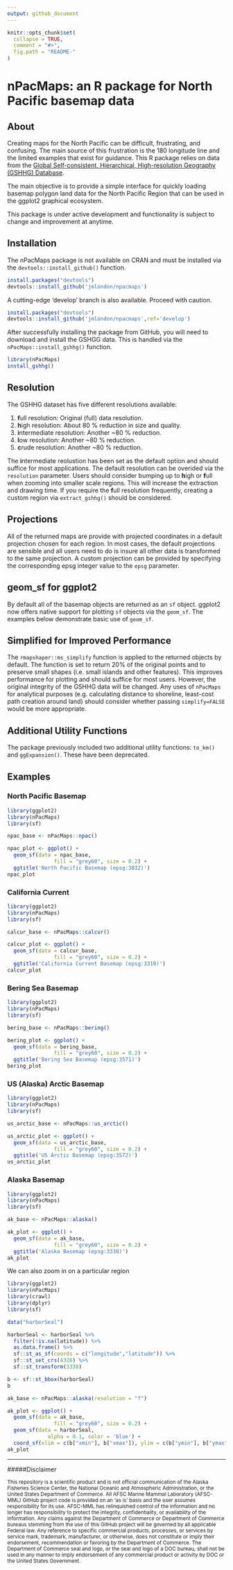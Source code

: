 ```yaml
---
output: github_document
---
```


<!-- README.md is generated from README.Rmd. Please edit that file -->

```r
knitr::opts_chunk$set(
  collapse = TRUE,
  comment = "#>",
  fig.path = "README-"
)
```

# nPacMaps: an R package for North Pacific basemap data

## About

Creating maps for the North Pacific can be difficult, frustrating, and confusing.
The main source of this frustration is the 180 longitude line and the limited
examples that exist for guidance. This R package relies on data from the [Global 
Self-consistent, Hierarchical, High-resolution Geography (GSHHG) Database](https://www.ngdc.noaa.gov/mgg/shorelines/data/gshhg/latest/).

The main objective is to provide a simple interface for quickly loading basemap
polygon land data for the North Pacific Region that can be used in the
ggplot2 graphical ecosystem.

This package is under active development and functionality is subject to change
and improvement at anytime.

## Installation

The nPacMaps package is not available on CRAN and must be installed via the
`devtools::install_github()` function.

```r
install.packages("devtools")
devtools::install_github('jmlondon/npacmaps')
```

A cutting-edge 'develop' branch is also available. Proceed with caution.

```r
install.packages("devtools")
devtools::install_github('jmlondon/npacmaps',ref='develop')
```

After successfully installing the package from GitHub, you will need to download
and install the GSHGG data. This is handled via the `nPacMaps::install_gshhg()`
function.

```r
library(nPacMaps)
install_gshhg()
```

## Resolution

The GSHHG dataset has five different resolutions available:

1. **f**ull resolution: Original (full) data resolution.
2. **h**igh resolution: About 80 % reduction in size and quality.
3. **i**ntermediate resolution: Another ~80 % reduction.
4. **l**ow resolution: Another ~80 % reduction.
5. **c**rude resolution: Another ~80 % reduction.

The **i**ntermediate reolustion has been set as the default option and should
suffice for most applications. The default resolution can be overided via the
`resolution` parameter. Users should consider bumping up to **h**igh or
**f**ull when zooming into smaller scale regions. This will increase the 
extraction and drawing time. If you require the **f**ull resolution frequently, 
creating a custom region via `extract_gshhg()` should be considered.

## Projections

All of the returned maps are provide with projected coordinates in a default
projection chosen for each region. In most cases, the default projections
are sensible and all users need to do is insure all other data is transformed
to the same projection. A custom projection can be provided by specifying the 
corresponding epsg integer value to the `epsg` parameter.

## geom_sf for ggplot2

By default all of the basemap objects are returned as an `sf` object. ggplot2
now offers native support for plotting `sf` objects via the `geom_sf`. The 
examples below demonstrate basic use of `geom_sf`.

## Simplified for Improved Performance

The `rmapshaper::ms_simplify` function is applied to the returned objects by default. 
The function is set to return 20% of the original points and to preserve small shapes (i.e. small islands and other features). This improves performance for plotting and should suffice for most users. However, the original integrity of the GSHHG data will be changed. Any uses of `nPacMaps` for analytical purposes (e.g. calculating distance to shoreline, least-cost path creation around land) should consider whether passing `simplify=FALSE` would be more appropriate.

## Additional Utility Functions

The package previously included two additional utility functions: `to_km()` and 
`ggExpansion()`. These have been deprecated.

## Examples

### North Pacific Basemap

```r
library(ggplot2)
library(nPacMaps)
library(sf)

npac_base <- nPacMaps::npac()

npac_plot <- ggplot() + 
  geom_sf(data = npac_base,
               fill = "grey60", size = 0.2) +
  ggtitle('North Pacific Basemap (epsg:3832)')
npac_plot
```

### California Current

```r
library(ggplot2)
library(nPacMaps)
library(sf)

calcur_base <- nPacMaps::calcur()

calcur_plot <- ggplot() + 
  geom_sf(data = calcur_base,
               fill = "grey60", size = 0.2) +
  ggtitle('California Current Basemap (epsg:3310)')
calcur_plot
```

### Bering Sea Basemap

```r
library(ggplot2)
library(nPacMaps)
library(sf)

bering_base <- nPacMaps::bering()

bering_plot <- ggplot() + 
  geom_sf(data = bering_base,
               fill = "grey60", size = 0.2) +
  ggtitle('Bering Sea Basemap (epsg:3571)')
bering_plot
```

### US (Alaska) Arctic Basemap

```r
library(ggplot2)
library(nPacMaps)
library(sf)

us_arctic_base <- nPacMaps::us_arctic()

us_arctic_plot <- ggplot() + 
  geom_sf(data = us_arctic_base,
               fill = "grey60", size = 0.2) +
  ggtitle('US Arctic Basemap (epsg:3572)')
us_arctic_plot
```

### Alaska Basemap

```r
library(ggplot2)
library(nPacMaps)
library(sf)

ak_base <- nPacMaps::alaska()

ak_plot <- ggplot() + 
  geom_sf(data = ak_base,
               fill = "grey60", size = 0.2) +
  ggtitle('Alaska Basemap (epsg:3338)')
ak_plot
```

We can also zoom in on a particular region

```r
library(ggplot2)
library(nPacMaps)
library(crawl)
library(dplyr)
library(sf)

data("harborSeal")

harborSeal <- harborSeal %>% 
  filter(!is.na(latitude)) %>% 
  as.data.frame() %>% 
  sf::st_as_sf(coords = c("longitude","latitude")) %>% 
  sf::st_set_crs(4326) %>% 
  sf::st_transform(3338)

b <- sf::st_bbox(harborSeal)
b

ak_base <- nPacMaps::alaska(resolution = "f")

ak_plot <- ggplot() + 
  geom_sf(data = ak_base,
               fill = "grey60", size = 0.2) +
  geom_sf(data = harborSeal,
             alpha = 0.1, color = 'blue') +
  coord_sf(xlim = c(b["xmin"], b["xmax"]), ylim = c(b["ymin"], b["ymax"]))
ak_plot
```

*************************************************

#####Disclaimer

<sub>This repository is a scientific product and is not official communication of the Alaska Fisheries Science Center, the National Oceanic and Atmospheric Administration, or the United States Department of Commerce. All AFSC Marine Mammal Laboratory (AFSC-MML) GitHub project code is provided on an ‘as is’ basis and the user assumes responsibility for its use. AFSC-MML has relinquished control of the information and no longer has responsibility to protect the integrity, confidentiality, or availability of the information. Any claims against the Department of Commerce or Department of Commerce bureaus stemming from the use of this GitHub project will be governed by all applicable Federal law. Any reference to specific commercial products, processes, or services by service mark, trademark, manufacturer, or otherwise, does not constitute or imply their endorsement, recommendation or favoring by the Department of Commerce. The Department of Commerce seal and logo, or the seal and logo of a DOC bureau, shall not be used in any manner to imply endorsement of any commercial product or activity by DOC or the United States Government.</sub>

